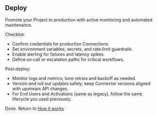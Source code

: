 ## Deploy

Promote your Project to production with active monitoring and automated maintenance.

Checklist:

- Confirm credentials for production Connections.
- Set environment variables, secrets, and rate‑limit guardrails.
- Enable alerting for failures and latency spikes.
- Define on‑call or escalation paths for critical workflows.

Post‑deploy:

- Monitor logs and metrics; tune retries and backoff as needed.
- Version and roll out updates safely; keep Connector versions aligned with upstream API changes.
- For End Users and Activations (same as legacy), follow the same lifecycle you used previously.

Done. Return to [How it works](../how-it-works)


